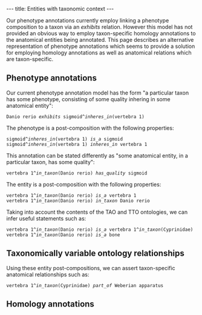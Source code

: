---
title: Entities with taxonomic context
---

Our phenotype annotations currently employ linking a phenotype composition to a taxon via an ''exhibits'' relation.  However this model has not provided an obvious way to employ taxon-specific homology annotations to the anatomical entities being annotated.  This page describes an alternative representation of phenotype annotations which seems to provide a solution for employing homology annotations as well as anatomical relations which are taxon-specific.

==Phenotype annotations==
Our current phenotype annotation model has the form "a particular taxon has some phenotype, consisting of some quality inhering in some anatomical entity":
 Danio rerio ''exhibits'' sigmoid^''inheres_in''(vertebra 1)
The phenotype is a post-composition with the following properties:
 sigmoid^''inheres_in''(vertebra 1) ''is_a'' sigmoid
 sigmoid^''inheres_in''(vertebra 1) ''inheres_in'' vertebra 1
This annotation can be stated differently as "some anatomical entity, in a particular taxon, has some quality":
 vertebra 1^''in_taxon''(Danio rerio) ''has_quality'' sigmoid
The entity is a post-composition with the following properties:
 vertebra 1^''in_taxon''(Danio rerio) ''is_a'' vertebra 1
 vertebra 1^''in_taxon''(Danio rerio) ''in_taxon'' Danio rerio
Taking into account the contents of the TAO and TTO ontologies, we can infer useful statements such as:
 vertebra 1^''in_taxon''(Danio rerio) ''is_a'' vertebra 1^''in_taxon''(Cyprinidae)
 vertebra 1^''in_taxon''(Danio rerio) ''is_a'' bone

==Taxonomically variable ontology relationships==
Using these entity post-compositions, we can assert taxon-specific anatomical relationships such as:
 vertebra 1^''in_taxon''(Cyprinidae) ''part_of'' Weberian apparatus

==Homology annotations==
